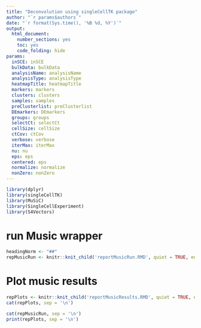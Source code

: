 ```yaml
---
title: "Deconvolution using singleCellTK package"
author: "`r params$authors`"
date: "`r format(Sys.time(), '%B %d, %Y')`"
output:
  html_document:
    number_sections: yes
    toc: yes
    code_folding: hide
params:
  inSCE: inSCE 
  bulkData: bulkData
  analysisName: analysisName
  analysisType: analysisType
  heatmapTitle: heatmapTitle
  markers: markers 
  clusters: clusters 
  samples: samples
  preClusterlist: preClusterlist
  DEmarkers: DEmarkers
  groups: groups
  selectCt: selectCt
  cellSize: cellSize
  ctCov: ctCov
  verbose: verbose
  iterMax: iterMax
  nu: nu
  eps: eps
  centered: eps
  normalize: normalize
  nonZero: nonZero
---
```




```r
library(dplyr)
library(singleCellTK)
library(MuSiC)
library(SingleCellExperiment)
library(S4Vectors)

```


# run Music wrapper
```r
headingNorm <- "##"
repMusicRun <- knitr::knit_child('reportMusicRun.RMD', quiet = TRUE, envir = environment())
```

# Plot music results

```r
repPlots <- knitr::knit_child('reportMusicResults.RMD', quiet = TRUE, envir = environment())
cat(repPlots, sep = '\n')
```


```r
cat(repMusicRun, sep = '\n')
print(repPlots, sep = '\n')
```







